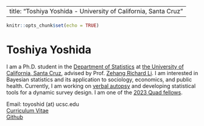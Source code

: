 <!-- 
git add -A
git commit -m "recommit" -v
git push
-->
<!-- 
knit ⇧⌘K
-->

---
title: "Toshiya Yoshida - University of California, Santa Cruz"
---


<style type="text/css">
<!-- body{ /* Normal  */ -->
<!--       font-size: 12px; -->
<!--   } -->
<!-- td {  /* Table  */ -->
<!--   font-size: 8px; -->
<!-- } -->
h1.title {
  font-size: 0px;
  color: DarkRed;
}
<!-- h1 { /* Header 1 */ -->
<!--   font-size: 28px; -->
<!--   color: DarkBlue; -->
<!-- } -->
<!-- h2 { /* Header 2 */ -->
<!--     font-size: 22px; -->
<!--   color: DarkBlue; -->
<!-- } -->
<!-- h3 { /* Header 3 */ -->
<!--   font-size: 18px; -->
<!--   font-family: "Times New Roman", Times, serif; -->
<!--   color: DarkBlue; -->
<!-- } -->
<!-- code.r{ /* Code block */ -->
<!--     font-size: 12px; -->
<!-- } -->
<!-- pre { /* Code block - determines code spacing between lines */ -->
<!--     font-size: 14px; -->
<!-- } -->
</style>



```r
knitr::opts_chunk$set(echo = TRUE)
```

<!-- # About me -->
# Toshiya Yoshida

I am a Ph.D. student in the [Department of Statistics](https://engineering.ucsc.edu/departments/statistics/) at [the University of California, Santa Cruz](https://www.ucsc.edu), advised by Prof. [Zehang Richard Li](https://zehangli.com/index.html).
I am interested in Bayesian statistics and its application to sociology, economics, and public health.
Currently, I am working on [verbal autopsy](https://www.who.int/standards/classifications/other-classifications/verbal-autopsy-standards-ascertaining-and-attributing-causes-of-death-tool) and developing statistical tools for a dynamic survey design. 
I am one of the [2023 Quad fellows](https://www.quadfellowship.org/quad-fellows).

Email: toyoshid (at) ucsc.edu  
[Curriculum Vitae](https://yoshida-t.github.io/upload/cv.pdf)  
[Github](https://github.com/yoshida-t)
